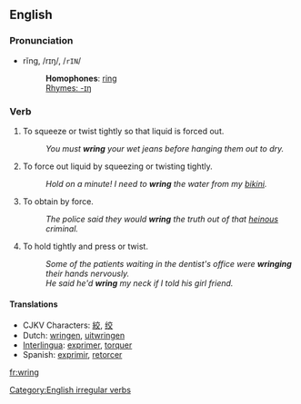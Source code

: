 ==English==
=== Pronunciation ===
*rĭng, /rɪŋ/, /<tt>rIN</tt>/
*:'''Homophones''': [[ring]]
*:[[Rhymes:English:-ɪŋ|Rhymes: -ɪŋ]]

=== Verb ===
[[Category:English irregular verbs]]
{{en-verb2|'''to wring'''|'''[[wrings]]'''|'''[[wrung]]'''|'''[[wrung]]'''|'''[[wringing]]'''}}

#To squeeze or twist tightly so that liquid is forced out. 
#:''You must '''wring''' your wet jeans before hanging them out to dry.'' 
#To force out liquid by squeezing or twisting tightly. 
#:''Hold on a minute! I need to '''wring''' the water from my [[bikini]].'' 
#To obtain by force. 
#:''The police said they would '''wring''' the truth out of that [[heinous]] criminal.'' 
#To hold tightly and press or twist. 
#:''Some of the patients waiting in the dentist's office were '''wringing''' their hands nervously.''
#:''He said he'd '''wring''' my neck if I told his girl friend.'' 

==== Translations ====
*CJKV Characters: [[絞]], [[绞]]
*Dutch: [[wringen]], [[uitwringen]]
*[[Interlingua]]: [[exprimer]], [[torquer]]
*Spanish: [[exprimir]], [[retorcer]]

[[fr:wring]]